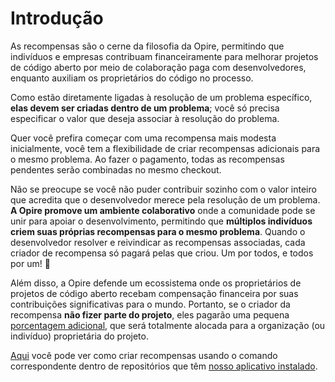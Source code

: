 # Introdução

As recompensas são o cerne da filosofia da Opire, permitindo que indivíduos e empresas contribuam financeiramente para melhorar projetos de código aberto por meio de colaboração paga com desenvolvedores, enquanto auxiliam os proprietários do código no processo.

Como estão diretamente ligadas à resolução de um problema específico, **elas devem ser criadas dentro de um problema**; você só precisa especificar o valor que deseja associar à resolução do problema.

Quer você prefira começar com uma recompensa mais modesta inicialmente, você tem a flexibilidade de criar recompensas adicionais para o mesmo problema. Ao fazer o pagamento, todas as recompensas pendentes serão combinadas no mesmo checkout.

Não se preocupe se você não puder contribuir sozinho com o valor inteiro que acredita que o desenvolvedor merece pela resolução de um problema. **A Opire promove um ambiente colaborativo** onde a comunidade pode se unir para apoiar o desenvolvimento, permitindo que **múltiplos indivíduos criem suas próprias recompensas para o mesmo problema**. Quando o desenvolvedor resolver e reivindicar as recompensas associadas, cada criador de recompensa só pagará pelas que criou. Um por todos, e todos por um! 🤝

Além disso, a Opire defende um ecossistema onde os proprietários de projetos de código aberto recebam compensação financeira por suas contribuições significativas para o mundo. Portanto, se o criador da recompensa **não fizer parte do projeto**, eles pagarão uma pequena [porcentagem adicional](/rewards/pricing#percentage-for-code-owner), que será totalmente alocada para a organização (ou indivíduo) proprietária do projeto.

[Aqui](/overview/commands#create-reward) você pode ver como criar recompensas usando o comando correspondente dentro de repositórios que têm [nosso aplicativo instalado](/overview/install-app).

